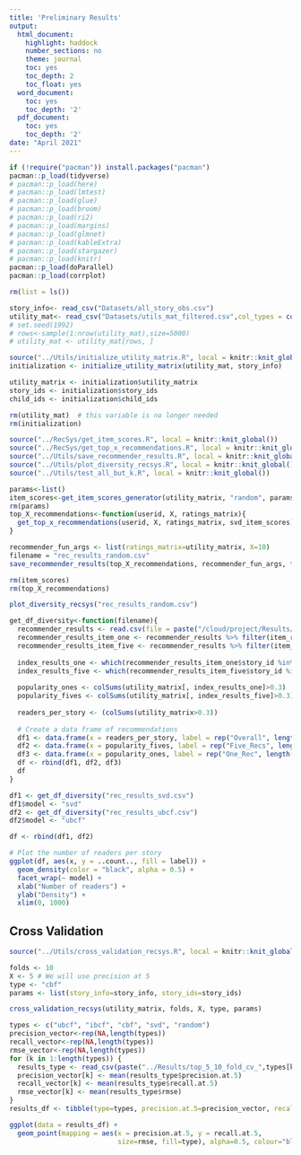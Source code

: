 ```yaml
---
title: 'Preliminary Results'
output:
  html_document:
    highlight: haddock
    number_sections: no
    theme: journal
    toc: yes
    toc_depth: 2
    toc_float: yes
  word_document:
    toc: yes
    toc_depth: '2'
  pdf_document:
    toc: yes
    toc_depth: '2'
date: "April 2021"
---
```


```r
if (!require("pacman")) install.packages("pacman")
pacman::p_load(tidyverse)
# pacman::p_load(here)
# pacman::p_load(lmtest)
# pacman::p_load(glue)
# pacman::p_load(broom)
# pacman::p_load(ri2)
# pacman::p_load(margins)
# pacman::p_load(glmnet) 
# pacman::p_load(kableExtra)
# pacman::p_load(stargazer)
# pacman::p_load(knitr)
pacman::p_load(doParallel)
pacman::p_load(corrplot)

rm(list = ls())

story_info<- read_csv("Datasets/all_story_obs.csv")
utility_mat<- read_csv("Datasets/utils_mat_filtered.csv",col_types = cols(.default = col_double()))
# set.seed(1992)
# rows<-sample(1:nrow(utility_mat),size=5000)
# utility_mat <- utility_mat[rows, ]

source("../Utils/initialize_utility_matrix.R", local = knitr::knit_global())
initialization <- initialize_utility_matrix(utility_mat, story_info)

utility_matrix <- initialization$utility_matrix
story_ids <- initialization$story_ids
child_ids <- initialization$child_ids

rm(utility_mat)  # this variable is no longer needed
rm(initialization)
```

```r
source("../RecSys/get_item_scores.R", local = knitr::knit_global())
source("../RecSys/get_top_x_recommendations.R", local = knitr::knit_global())
source("../Utils/save_recommender_results.R", local = knitr::knit_global())
source("../Utils/plot_diversity_recsys.R", local = knitr::knit_global())
source("../Utils/test_all_but_k.R", local = knitr::knit_global())
```

```r
params<-list()
item_scores<-get_item_scores_generator(utility_matrix, "random", params)
rm(params)
top_X_recommendations<-function(userid, X, ratings_matrix){
  get_top_x_recommendations(userid, X, ratings_matrix, svd_item_scores)
}

recommender_fun_args <- list(ratings_matrix=utility_matrix, X=10)
filename = "rec_results_random.csv"
save_recommender_results(top_X_recommendations, recommender_fun_args, filename, full=TRUE)

rm(item_scores)
rm(top_X_recommendations)
```

```r
plot_diversity_recsys("rec_results_random.csv")
```
```r
get_df_diversity<-function(filename){
  recommender_results <- read.csv(file = paste("/cloud/project/Results/",filename, sep = ""))
  recommender_results_item_one <- recommender_results %>% filter(item_rank <= 1) %>% select(story_id) %>% unique()
  recommender_results_item_five <- recommender_results %>% filter(item_rank <= 5) %>% select(story_id) %>% unique()
    
  index_results_one <- which(recommender_results_item_one$story_id %in% story_ids)
  index_results_five <- which(recommender_results_item_five$story_id %in% story_ids)
    
  popularity_ones <- colSums(utility_matrix[, index_results_one]>0.3)
  popularity_fives <- colSums(utility_matrix[, index_results_five]>0.3)
    
  readers_per_story <- (colSums(utility_matrix>0.3))
    
  # Create a data frame of recommendations
  df1 <- data.frame(x = readers_per_story, label = rep("Overall", length(readers_per_story)))
  df2 <- data.frame(x = popularity_fives, label = rep("Five_Recs", length(popularity_fives)))
  df3 <- data.frame(x = popularity_ones, label = rep("One_Rec", length(popularity_ones)))
  df <- rbind(df1, df2, df3)
  df
}

df1 <- get_df_diversity("rec_results_svd.csv")
df1$model <- "svd"
df2 <- get_df_diversity("rec_results_ubcf.csv")
df2$model <- "ubcf"

df <- rbind(df1, df2)

# Plot the number of readers per story
ggplot(df, aes(x, y = ..count.., fill = label)) +
  geom_density(color = "black", alpha = 0.5) +
  facet_wrap(~ model) +
  xlab("Number of readers") +
  ylab("Density") + 
  xlim(0, 1000)
```

## Cross Validation

```r
source("../Utils/cross_validation_recsys.R", local = knitr::knit_global())

folds <- 10
X <- 5 # We will use precision at 5
type <- "cbf"
params <- list(story_info=story_info, story_ids=story_ids)

cross_validation_recsys(utility_matrix, folds, X, type, params)
```

```r
types <- c("ubcf", "ibcf", "cbf", "svd", "random")
precision_vector<-rep(NA,length(types))
recall_vector<-rep(NA,length(types))
rmse_vector<-rep(NA,length(types))
for (k in 1:length(types)) {
  results_type <- read_csv(paste("../Results/top_5_10_fold_cv_",types[k],".csv", sep = ""))
  precision_vector[k] <- mean(results_type$precision.at.5)
  recall_vector[k] <- mean(results_type$recall.at.5)
  rmse_vector[k] <- mean(results_type$rmse)
}
results_df <- tibble(type=types, precision.at.5=precision_vector, recall.at.5=recall_vector, rmse=rmse_vector)

ggplot(data = results_df) + 
  geom_point(mapping = aes(x = precision.at.5, y = recall.at.5,
                           size=rmse, fill=type), alpha=0.5, colour="black", pch=21)
```
